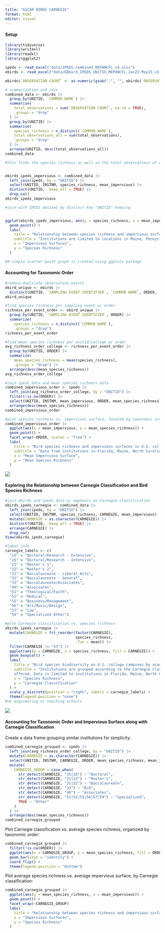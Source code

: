 ---
title: "GSCAR BIRDS CARNEGIE"
format: html
editor: visual
---

#### Setup

```{r}
library(tidyverse)
library(writexl)
library(readxl)
library(ggplot2)

ipeds <- read_excel("data/IPEDS_combined_MEPANCFL_v4.xlsx")
ebirds <- read_excel("data/EBbird_IPEDS_UNITID_MEPANCFL_Jan23-May23_v3.xlsx")

ebirds$`OBSERVATION COUNT` <- as.numeric(gsub(",", "", ebirds$`OBSERVATION COUNT`))

# summarization and join
combined_data <- ebirds |>
  group_by(UNITID, `COMMON NAME`) |>
  summarise(
    total_observations = sum(`OBSERVATION COUNT`, na.rm = TRUE),
    .groups = "drop"
  ) |>
  group_by(UNITID) |>
  summarise(
    species_richness = n_distinct(`COMMON NAME`),
    total_observations_all = sum(total_observations),
    .groups = "drop"
  ) |>
  arrange(UNITID, desc(total_observations_all))
combined_data

#this finds the species richness as well as the total observations of each college campus


ebirds_ipeds_impervious <- combined_data |>
  left_join(ipeds, by = "UNITID") |>
  select(UNITID, INSTNM, species_richness, mean_impervious) |>
  distinct(UNITID, .keep_all = TRUE) |>
  drop_na()
ebirds_ipeds_impervious

#join with IPEDS dataset by distinct key "UNITID" keeping 


ggplot(ebirds_ipeds_impervious, aes(y = species_richness, x = mean_impervious)) +
  geom_point() +
  labs(
    title = "Relationship between species richness and impervious surfaces",
    subtitle = "Institutions are limited to locations in Maine, Pennyslvania, North Carolina, and Florida",
    x = "Impervious Surfaces",
    y = "Species Richness"
  )

#A simple scatter point graph is created using ggplots package
```

#### Accounting for Taxonomic Order

```{r}
#remove duplicate observation events
ebird_unique <- ebirds |>
  distinct(UNITID, `SAMPLING EVENT IDENTIFIER`, `COMMON NAME`, ORDER, .keep_all = TRUE)
ebird_unique

#find species richness per sampling event w/ order
richness_per_event_order <- ebird_unique |>
  group_by(UNITID, `SAMPLING EVENT IDENTIFIER`, ORDER) |>
  summarize(
    species_richness = n_distinct(`COMMON NAME`), 
    .groups = "drop")
richness_per_event_order

#find mean species richness per unitid/college w/ order
avg_richness_order_college <- richness_per_event_order |>
  group_by(UNITID, ORDER) |>
  summarize(
    mean_species_richness = mean(species_richness), 
    .groups = "drop") |>
  arrange(desc(mean_species_richness))
avg_richness_order_college

#join ipeds data and mean species richness data
combined_impervious_order <- ipeds |> 
  left_join(avg_richness_order_college, by = "UNITID") |>
  filter(!is.na(ORDER)) |>
  select(UNITID, INSTNM, mean_impervious, ORDER, mean_species_richness) |>
  arrange(desc(mean_species_richness))
combined_impervious_order

#plot species richness vs. impervious surface, faceted by taxonomic order
combined_impervious_order |>
  ggplot(aes(x = mean_impervious, y = mean_species_richness)) +
  geom_point() +
  facet_wrap(~ORDER, scales = "free") +
  labs(
    title = "Bird species richness and impervious surfaces in U.S. college campuses by taxonomic order",
    subtitle = "Data from institutions in Florida, Maine, North Carolina, and Pennsylvania",
    x = "Mean Impervious Surface",
    y = "Mean Species Richness"
  )
```

![](richness_impervious_order.png)

#### Exploring the Relationship between Carnegie Classification and Bird Species Richness

```{r}
#join ebirds and ipeds data w/ emphasis on Carnegie classification
ebirds_ipeds_carnegie <- combined_data |>
  left_join(ipeds, by = "UNITID") |>
  select(UNITID, INSTNM, species_richness, CARNEGIE, mean_impervious) |>
  mutate(CARNEGIE = as.character(CARNEGIE)) |>
  distinct(UNITID, .keep_all = TRUE) |>
  arrange(CARNEGIE) |>
  drop_na()
View(ebirds_ipeds_carnegie)

#label info
carnegie_labels <- c(
  "15" = "Doctoral/Research - Extensive",
  "16" = "Doctoral/Research - Intensive",
  "21" = "Master's 1",
  "22" = "Master's 2",
  "31" = "Baccalaureate - Liberal Arts",
  "32" = "Baccalaureate - General",
  "33" = "Baccalaureate/Associates",
  "40" = "Associates",
  "51" = "Theological/Faith",
  "52" = "Medical",
  "55" = "Business/Management",
  "56" = "Art/Music/Design",
  "57" = "Law",
  "59" = "Specialized Other")

#plot Carnegie classification vs. species richness
ebirds_ipeds_carnegie |>
  mutate(CARNEGIE = fct_reorder(factor(CARNEGIE), 
                                species_richness, 
                                .fun = mean)) |>
  filter(CARNEGIE != "53") |>
  ggplot(aes(y = CARNEGIE, x = species_richness, fill = CARNEGIE)) +
  geom_boxplot() +
  labs(
    title = "Bird species biodiversity on U.S. college campuses by academic focus",
    subtitle = "Institutions are grouped according to the Carnegie Classification framework based on academic focus/highest degree
    offered. Data is limited to institutions in Florida, Maine, North Carolina, and Pennsylvania.",
    x = "Species Richness",
    y = "Carnegie Classification"
  ) +
  scale_y_discrete(position = "right", labels = carnegie_labels) +
  theme(legend.position = "none")
#no engineering or teaching schools
```

![](species_richness_carnegie.png)

#### Accounting for Taxonomic Order and Impervious Surface along with Carnegie Classification

Create a data frame grouping similar institutions for simplicity:

```{r}
combined_carnegie_grouped <- ipeds |> 
  left_join(avg_richness_order_college, by = "UNITID") |>
  mutate(CARNEGIE = as.character(CARNEGIE)) |>
  select(UNITID, INSTNM, CARNEGIE, ORDER, mean_species_richness, mean_impervious) |>
  mutate(
    CARNEGIE_GROUP = case_when(
      str_detect(CARNEGIE, "15|16") ~ "Doctoral",
      str_detect(CARNEGIE, "21|22") ~ "Master's",
      str_detect(CARNEGIE, "31|32") ~ "Baccalaureate",
      str_detect(CARNEGIE, "33") ~ "B/A",
      str_detect(CARNEGIE, "40") ~ "Associates",
      str_detect(CARNEGIE, "51|52|55|56|57|59") ~ "Specialized",
      TRUE ~ "Other"
    )
  ) |>
  arrange(desc(mean_species_richness))
combined_carnegie_grouped
```

Plot Carnegie classification vs. average species richness, organized by taxonomic order:

```{r}
combined_carnegie_grouped |>
  filter(!is.na(ORDER)) |>
  ggplot(aes(x = CARNEGIE_GROUP, y = mean_species_richness, fill = ORDER)) +
  geom_bar(stat = "identity") +
  coord_flip() +
  theme(legend.position = "bottom")
```

Plot average species richness vs. average impervious surface, by Carnegie classification:

```{r}
combined_carnegie_grouped |>
  ggplot(aes(y = mean_species_richness, x = mean_impervious)) +
  geom_point() +
  facet_wrap(~CARNEGIE_GROUP)
  labs(
    title = "Relationship between species richness and impervious surfaces",
    x = "Impervious Surfaces",
    y = "Species Richness"
  )
```
